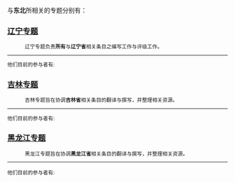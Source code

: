 与'''东北'''所相关的专题分别有：
<small>
== [[WikiProject:辽宁|辽宁专题]] ==
:辽宁专题负责'''所有'''与'''辽宁省'''相关条目之编写工作与评级工作。
----
他们目前的参与者有:
{{WikiProject:辽宁/参与者签名版}}

== [[WikiProject:吉林|吉林专题]] ==
:吉林专题旨在协调'''吉林省'''相关条目的翻译与撰写，并整理相关资源。 
----
他们目前的参与者有:
{{WikiProject:吉林/成员}}

== [[WikiProject:黑龙江|黑龙江专题]] ==
:黑龙江专题旨在协调'''黑龙江省'''相关条目的翻译与撰写，并整理相关资源。 
----
他们目前的参与者有:
{{WikiProject:黑龙江/成员}}
</small>